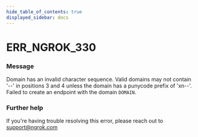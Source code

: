 ```yaml
---
hide_table_of_contents: true
displayed_sidebar: docs
---
```



# ERR_NGROK_330

### Message

Domain has an invalid character sequence. Valid domains may not contain '--' in positions 3 and 4 unless the domain has a punycode prefix of 'xn--'. Failed to create an endpoint with the domain `DOMAIN`.

<ErrorDetails error="err_ngrok_330" />

### Further help

If you're having trouble resolving this error, please reach out to [support@ngrok.com](mailto:support@ngrok.com?subject=Help%20with%20ERR_NGROK_330)
